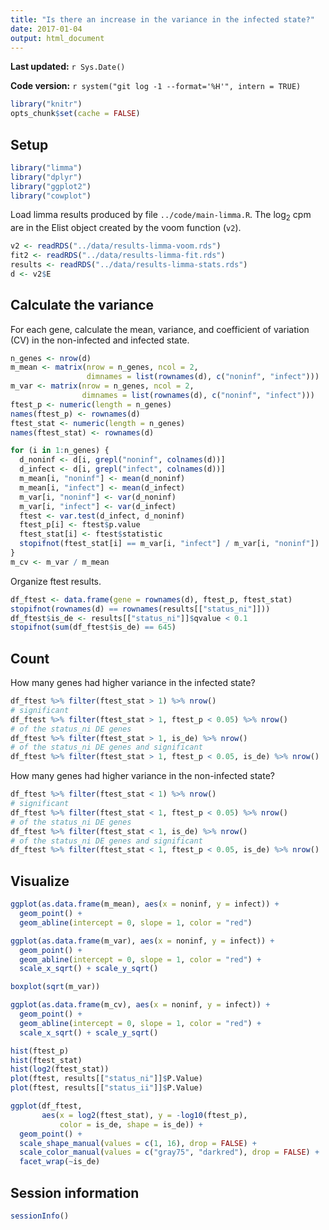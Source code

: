 ```yaml
---
title: "Is there an increase in the variance in the infected state?"
date: 2017-01-04
output: html_document
---
```


**Last updated:** `r Sys.Date()`

**Code version:** `r system("git log -1 --format='%H'", intern = TRUE)`

```r
library("knitr")
opts_chunk$set(cache = FALSE)
```

## Setup

```r
library("limma")
library("dplyr")
library("ggplot2")
library("cowplot")
```

Load limma results produced by file `../code/main-limma.R`.
The log~2~ cpm are in the Elist object created by the voom function (`v2`).

```r
v2 <- readRDS("../data/results-limma-voom.rds")
fit2 <- readRDS("../data/results-limma-fit.rds")
results <- readRDS("../data/results-limma-stats.rds")
d <- v2$E
```

## Calculate the variance

For each gene, calculate the mean, variance, and coefficient of variation (CV) in the non-infected and infected state.

```r
n_genes <- nrow(d)
m_mean <- matrix(nrow = n_genes, ncol = 2,
                 dimnames = list(rownames(d), c("noninf", "infect")))
m_var <- matrix(nrow = n_genes, ncol = 2,
                dimnames = list(rownames(d), c("noninf", "infect")))
ftest_p <- numeric(length = n_genes)
names(ftest_p) <- rownames(d)
ftest_stat <- numeric(length = n_genes)
names(ftest_stat) <- rownames(d)

for (i in 1:n_genes) {
  d_noninf <- d[i, grepl("noninf", colnames(d))]
  d_infect <- d[i, grepl("infect", colnames(d))]
  m_mean[i, "noninf"] <- mean(d_noninf)
  m_mean[i, "infect"] <- mean(d_infect)
  m_var[i, "noninf"] <- var(d_noninf)
  m_var[i, "infect"] <- var(d_infect)
  ftest <- var.test(d_infect, d_noninf)
  ftest_p[i] <- ftest$p.value
  ftest_stat[i] <- ftest$statistic
  stopifnot(ftest_stat[i] == m_var[i, "infect"] / m_var[i, "noninf"])
}
m_cv <- m_var / m_mean
```

Organize ftest results.

```r
df_ftest <- data.frame(gene = rownames(d), ftest_p, ftest_stat)
stopifnot(rownames(d) == rownames(results[["status_ni"]]))
df_ftest$is_de <- results[["status_ni"]]$qvalue < 0.1
stopifnot(sum(df_ftest$is_de) == 645)
```

## Count

How many genes had higher variance in the infected state?

```r
df_ftest %>% filter(ftest_stat > 1) %>% nrow()
# significant
df_ftest %>% filter(ftest_stat > 1, ftest_p < 0.05) %>% nrow()
# of the status_ni DE genes
df_ftest %>% filter(ftest_stat > 1, is_de) %>% nrow()
# of the status_ni DE genes and significant
df_ftest %>% filter(ftest_stat > 1, ftest_p < 0.05, is_de) %>% nrow()
```

How many genes had higher variance in the non-infected state?

```r
df_ftest %>% filter(ftest_stat < 1) %>% nrow()
# significant
df_ftest %>% filter(ftest_stat < 1, ftest_p < 0.05) %>% nrow()
# of the status_ni DE genes
df_ftest %>% filter(ftest_stat < 1, is_de) %>% nrow()
# of the status_ni DE genes and significant
df_ftest %>% filter(ftest_stat < 1, ftest_p < 0.05, is_de) %>% nrow()
```

## Visualize

```r
ggplot(as.data.frame(m_mean), aes(x = noninf, y = infect)) +
  geom_point() +
  geom_abline(intercept = 0, slope = 1, color = "red")
```


```r
ggplot(as.data.frame(m_var), aes(x = noninf, y = infect)) +
  geom_point() +
  geom_abline(intercept = 0, slope = 1, color = "red") +
  scale_x_sqrt() + scale_y_sqrt()
```

```r
boxplot(sqrt(m_var))
```

```r
ggplot(as.data.frame(m_cv), aes(x = noninf, y = infect)) +
  geom_point() +
  geom_abline(intercept = 0, slope = 1, color = "red") +
  scale_x_sqrt() + scale_y_sqrt()
```

```r
hist(ftest_p)
hist(ftest_stat)
hist(log2(ftest_stat))
plot(ftest, results[["status_ni"]]$P.Value)
plot(ftest, results[["status_ii"]]$P.Value)
```

```r

ggplot(df_ftest,
       aes(x = log2(ftest_stat), y = -log10(ftest_p),
           color = is_de, shape = is_de)) +
  geom_point() +
  scale_shape_manual(values = c(1, 16), drop = FALSE) +
  scale_color_manual(values = c("gray75", "darkred"), drop = FALSE) +
  facet_wrap(~is_de)
```

## Session information

```r
sessionInfo()
```
